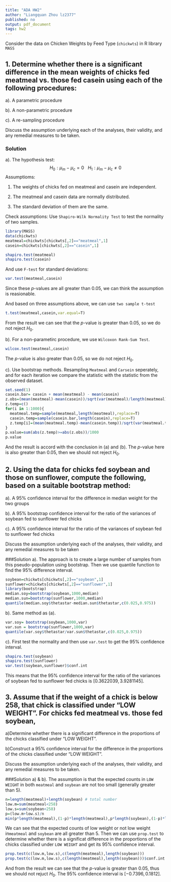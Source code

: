 ```yaml
---
title: "ADA HW2"
author: "Liangquan Zhou lz2377"
published: no
output: pdf_document
tags: hw2
---
```


Consider the data on Chicken Weights by Feed Type (`chickwts`) in R library `MASS`

## 1. Determine whether there is a significant difference in the mean weights of chicks fed meatmeal vs. those fed casein using each of the following procedures:

a). A parametric procedure

b). A non-parametric procedure

c). A re-sampling procedure

Discuss the assumption underlying each of the analyses, their validity, and any remedial measures to be taken.

### Solution
a). The hypothesis test:
$$
H_0: \mu_m- \mu_c=0 \ \ \ 
H_1: \mu_m-\mu_c \neq 0
$$
Assumptioms:

1. The weights of chicks fed on meatmeal and casein are independent.

2. The meatmeal and casein data are normally distributed.

3. The standard deviation of them are the same.

Check assumptions:
Use `Shapiro-Wilk Normality Test` to test the normality of two samples.

```r
library(MASS)
data(chickwts)
meatmeal=chickwts[chickwts[,2]=="meatmeal",1]
casein=chickwts[chickwts[,2]=="casein",1]
```

```r
shapiro.test(meatmeal)
shapiro.test(casein)
```

And use `F-test` for standard deviations:
```r
var.test(meatmeal,casein)
```

Since these $p$-values are all greater than 0.05, we can think the assumption is reasionable.

And based on three assumptions above, we can use `two sample t-test`
```r
t.test(meatmeal,casein,var.equal=T)
```
From the result we can see that the $p$-value is greater than 0.05, so we do not reject $H_0$.


b). For a non-parametirc procedure, we use `Wilcoxon Rank-Sum Test`.
```r
wilcox.test(meatmeal,casein)
```
The $p$-value is also greater than 0.05, so we do not reject $H_0$.

c). Use bootstrap methods. Resampling `Meatmeal` and `Carsein` seperately, and for each iteration we compare the statistic with the statistic from the observed dataset.

```r
set.seed(1)
casein.bar= casein + mean(meatmeal) - mean(casein)
z.obs=(mean(meatmeal)-mean(casein))/sqrt(var(meatmeal)/length(meatmeal)+var(casein)/length(casein))
z.temp=c()
for(i in 1:1000){
  meatmeal.temp=sample(meatmeal,length(meatmeal),replace=T)
  casein.temp=sample(casein.bar,length(casein),replace=T)
  z.temp[i]=(mean(meatmeal.temp)-mean(casein.temp))/sqrt(var(meatmeal.temp)/length(meatmeal)+var(casein.temp)/length(casein))
}
p.value=sum(abs(z.temp)>=abs(z.obs))/1000
p.value
```
And the result is accord with the conclusion in (a) and (b). The $p$-value here is also greater than 0.05, then we should not reject $H_0$.


## 2. Using the data for chicks fed soybean and those on sunflower, compute the following, based on a suitable bootstrap method:

a). A 95% confidence interval for the difference in median weight for the two groups

b). A 95% bootstrap confidence interval for the ratio of the variances of soybean fed to sunflower fed chicks

c). A 95% confidence interval for the ratio of the variances of soybean fed to sunflower fed chicks

Discuss the assumption underlying each of the analyses, their validity, and any remedial measures to be taken

###Solution
a). The approach is to create a large number of samples from this pseudo-population using bootstrap. Then we use quantile function to find the 95% difference interval.
```r
soybean=chickwts[chickwts[,2]=="soybean",1]
sunflower=chickwts[chickwts[,2]=="sunflower",1]
library(bootstrap)
median.soy=bootstrap(soybean,1000,median)
median.sun=bootstrap(sunflower,1000,median)
quantile(median.soy$thetastar-median.sun$thetastar,c(0.025,0.975))
```

b). Same method as (a).
```r
var.soy= bootstrap(soybean,1000,var)
var.sun = bootstrap(sunflower,1000,var)
quantile(var.soy$thetastar/var.sun$thetastar,c(0.025,0.975))
```

c). First test the normality and then use `var.test` to get the 95% confidence interval. 
```r
shapiro.test(soybean)
shapiro.test(sunflower)
var.test(soybean,sunflower)$conf.int
```
This means that the 95% confidence interval for the ratio of the variances of soybean fed to sunflower fed chicks is $[0.3622039, 3.9281145]$.

## 3. Assume that if the weight of a chick is below 258, that chick is classified under “LOW WEIGHT”. For chicks fed meatmeal vs. those fed soybean,

a)Determine whether there is a significant difference in the proportions of the chicks classified under “LOW WEIGHT”.

b)Construct a 95% confidence interval for the difference in the proportions of the chicks classified under “LOW WEIGHT”.

Discuss the assumption underlying each of the analyses, their validity, and any remedial measures to be taken.

###Solution
a) & b). The assumption is that the expected counts in `LOW WEIGHT` in both `meatmeal` and `soybean` are not too small (generally greater than 5). 

```r
n=length(meatmeal)+length(soybean) # total number
low.m=sum(meatmeal<258) 
low.s=sum(soybean<258)
p=(low.m+low.s)/n
min(p*length(meatmeal),(1-p)*length(meatmeal),p*length(soybean),(1-p)*length(soybean))
```
We can see that the expected counts of low weight or not low weight in`meatmeal` and `soybean` are all greater than 5. Then we can use `prop.test` to determine whether there is a significat difference in the proportions of the chicks classified under `LOW WEIGHT` and get its 95% confidence interval.
```r
prop.test(c(low.m,low.s),c(length(meatmeal),length(soybean)))
prop.test(c(low.m,low.s),c(length(meatmeal),length(soybean)))$conf.int
```
And from the result we can see that the $p$-value is greater than 0.05, thus we should not rejuct $H_0$. The 95% confidence interval is $[-0.7396 , 0.1812]$.